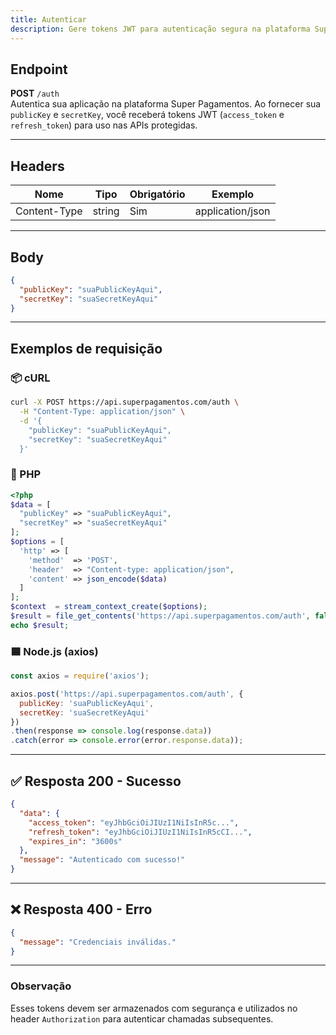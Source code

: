 ```yaml
---
title: Autenticar
description: Gere tokens JWT para autenticação segura na plataforma Super Pagamentos.
---
```


## Endpoint

**POST** `/auth`  
Autentica sua aplicação na plataforma Super Pagamentos. Ao fornecer sua `publicKey` e `secretKey`, você receberá tokens JWT (`access_token` e `refresh_token`) para uso nas APIs protegidas.

---

## Headers

| Nome           | Tipo   | Obrigatório | Exemplo             |
|----------------|--------|-------------|---------------------|
| Content-Type   | string | Sim         | application/json    |

---

## Body

```json
{
  "publicKey": "suaPublicKeyAqui",
  "secretKey": "suaSecretKeyAqui"
}
```

---

## Exemplos de requisição

### 📦 cURL

```bash
curl -X POST https://api.superpagamentos.com/auth \
  -H "Content-Type: application/json" \
  -d '{
    "publicKey": "suaPublicKeyAqui",
    "secretKey": "suaSecretKeyAqui"
  }'
```

### 🐘 PHP

```php
<?php
$data = [
  "publicKey" => "suaPublicKeyAqui",
  "secretKey" => "suaSecretKeyAqui"
];
$options = [
  'http' => [
    'method'  => 'POST',
    'header'  => "Content-type: application/json",
    'content' => json_encode($data)
  ]
];
$context  = stream_context_create($options);
$result = file_get_contents('https://api.superpagamentos.com/auth', false, $context);
echo $result;
```

### 🟦 Node.js (axios)

```javascript
const axios = require('axios');

axios.post('https://api.superpagamentos.com/auth', {
  publicKey: 'suaPublicKeyAqui',
  secretKey: 'suaSecretKeyAqui'
})
.then(response => console.log(response.data))
.catch(error => console.error(error.response.data));
```

---

## ✅ Resposta 200 - Sucesso

```json
{
  "data": {
    "access_token": "eyJhbGciOiJIUzI1NiIsInR5c...",
    "refresh_token": "eyJhbGciOiJIUzI1NiIsInR5cCI...",
    "expires_in": "3600s"
  },
  "message": "Autenticado com sucesso!"
}
```

---

## ❌ Resposta 400 - Erro

```json
{
  "message": "Credenciais inválidas."
}
```
---

### Observação
Esses tokens devem ser armazenados com segurança e utilizados no header `Authorization` para autenticar chamadas subsequentes.
